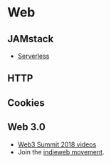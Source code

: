 # Web

## JAMstack

- [Serverless](https://serverless.com/)

## HTTP

## Cookies

## Web 3.0

- [Web3 Summit 2018 videos](https://2018.web3summit.com/video/)
- Join the [indieweb movement](https://indieweb.org/Getting_Started).
